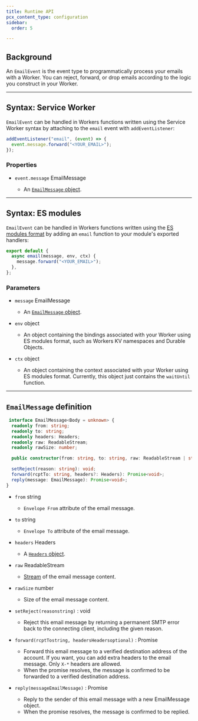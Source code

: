 ```yaml
---
title: Runtime API
pcx_content_type: configuration
sidebar:
  order: 5

---
```


## Background

An `EmailEvent` is the event type to programmatically process your emails with a Worker. You can reject, forward, or drop emails according to the logic you construct in your Worker.

***

## Syntax: Service Worker

`EmailEvent` can be handled in Workers functions written using the Service Worker syntax by attaching to the `email` event with `addEventListener`:

```js
addEventListener("email", (event) => {
  event.message.forward("<YOUR_EMAIL>");
});
```

### Properties



* `event.message` EmailMessage

  * An [`EmailMessage` object](#emailmessage-definition).



***

## Syntax: ES modules

`EmailEvent` can be handled in Workers functions written using the [ES modules format](/workers/reference/migrate-to-module-workers/) by adding an `email` function to your module's exported handlers:

```js
export default {
  async email(message, env, ctx) {
    message.forward("<YOUR_EMAIL>");
  },
};
```

### Parameters



* `message` EmailMessage

  * An [`EmailMessage` object](#emailmessage-definition).

* `env` object

  * An object containing the bindings associated with your Worker using ES modules format, such as Workers KV namespaces and Durable Objects.

* `ctx` object
  * An object containing the context associated with your Worker using ES modules format. Currently, this object just contains the `waitUntil` function.



***

## `EmailMessage` definition

```ts
 interface EmailMessage<Body = unknown> {
  readonly from: string;
  readonly to: string;
  readonly headers: Headers;
  readonly raw: ReadableStream;
  readonly rawSize: number;

  public constructor(from: string, to: string, raw: ReadableStream | string);

  setReject(reason: string): void;
  forward(rcptTo: string, headers?: Headers): Promise<void>;
  reply(message: EmailMessage): Promise<void>;
}
```



* `from` string

  * `Envelope From` attribute of the email message.

* `to` string

  * `Envelope To` attribute of the email message.

* `headers` Headers

  * A [`Headers` object](https://developer.mozilla.org/en-US/docs/Web/API/Headers).

* `raw` ReadableStream

  * [Stream](/workers/runtime-apis/streams/readablestream) of the email message content.

* `rawSize` number

  * Size of the email message content.

* <code>setReject(reasonstring)</code> : void

  * Reject this email message by returning a permanent SMTP error back to the connecting client, including the given reason.

* <code>forward(rcptTostring, headersHeadersoptional)</code> : Promise

  * Forward this email message to a verified destination address of the account. If you want, you can add extra headers to the email message. Only `X-*` headers are allowed.
  * When the promise resolves, the message is confirmed to be forwarded to a verified destination address.

* <code>reply(messageEmailMessage)</code> : Promise

  * Reply to the sender of this email message with a new EmailMessage object.
  * When the promise resolves, the message is confirmed to be replied.

